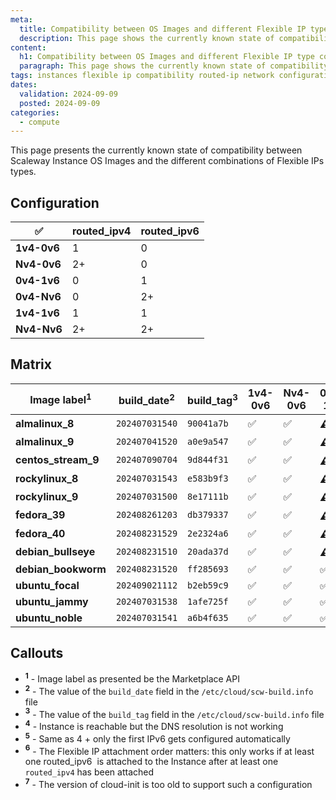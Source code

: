 ```yaml
---
meta:
  title: Compatibility between OS Images and different Flexible IP type combinations
  description: This page shows the currently known state of compatibility between Scaleway Instance OS Images and the different combinations of Flexible IPs types.
content:
  h1: Compatibility between OS Images and different Flexible IP type combinations
  paragraph: This page shows the currently known state of compatibility between Scaleway Instance OS Images and the different combinations of Flexible IPs types.
tags: instances flexible ip compatibility routed-ip network configuration
dates:
  validation: 2024-09-09
  posted: 2024-09-09
categories:
  - compute
---
```


This page presents the currently known state of compatibility between Scaleway Instance OS Images and the different combinations of Flexible IPs types.

## Configuration

|       ✅        | **routed_ipv4** | **routed_ipv6** |
| ------------- | ------------- | ------------- |
| **1v4-0v6** | 1             | 0             |
| **Nv4-0v6** | 2+            | 0             |
| **0v4-1v6** | 0             | 1             |
| **0v4-Nv6** | 0             | 2+            |
| **1v4-1v6** | 1             | 1             |
| **Nv4-Nv6** | 2+            | 2+            |


## Matrix

| Image label<sup>1</sup> | **build_date<sup>2</sup>** | **build_tag<sup>3</sup>** | **1v4-0v6** | **Nv4-0v6** | **0v4-1v6** | **0v4-Nv6** | **1v4-1v6** | **Nv4-Nv6** |
| ----------------------- | ------------------------ | ----------------------- | ------------- | ------------- | ------------- | ------------- | ------------- | ------------- |
| **almalinux_8**          | `202407031540`           | `90041a7b`              |       ✅        |       ✅        |      ⚠️<sup>4</sup>         |       ⚠️<sup>4</sup>        |       ✅        |       ✅        |
| **almalinux_9**           | `202407041520`           | `a0e9a547`              |       ✅        |       ✅        |       ⚠️<sup>4</sup>        |        ⚠️<sup>4</sup>       |       ✅        |       ✅        |
| **centos_stream_9**      | `202407090704`           | `9d844f31`              |       ✅        |       ✅        |      ⚠️<sup>4</sup>         |       ⚠️<sup>4</sup>        |       ✅        |       ✅        |
| **rockylinux_8**        | `202407031543`           | `e583b9f3`              |       ✅        |       ✅        |       ⚠️<sup>4</sup>        |       ⚠️<sup>4</sup>        |       ✅        |       ✅        |
| **rockylinux_9**          | `202407031500`           | `8e17111b`              |       ✅        |       ✅        |     ⚠️<sup>4</sup>          |        ⚠️<sup>4</sup>       |       ✅ <sup>6</sup>       |       ✅<sup>6</sup>        |
| **fedora_39**             | `202408261203`           | `db379337`              |       ✅        |       ✅        |      ⚠️<sup>4</sup>         |       ⚠️<sup>4</sup>        |       ❌<sup>7</sup>        |       ❌<sup>7</sup>        |
| **fedora_40**             | `202408231529`           | `2e2324a6`              |       ✅        |       ✅        |       ⚠️<sup>4</sup>        |       ⚠️<sup>4</sup>        |       ✅<sup>6</sup>       |       ✅<sup>6</sup>        |
| **debian_bullseye**       | `202408231510`           | `20ada37d`              |       ✅        |       ✅        |        ⚠️<sup>4</sup>       |       ⚠️<sup>5</sup>        |       ✅        |       ✅        |
| **debian_bookworm**       | `202408231520`           | `ff285693`              |       ✅        |       ✅        |       ✅       |      ✅        |       ✅        |       ✅        |
| **ubuntu_focal**          | `202409021112`           | `b2eb59c9`              |       ✅        |       ✅        |      ✅        |      ✅        |       ✅        |       ✅        |
| **ubuntu_jammy**          | `202407031538`           | `1afe725f`              |       ✅        |       ✅        |     ✅       |        ✅      |       ✅        |       ✅        |
| **ubuntu_noble**          | `202407031541`           | `a6b4f635`              |       ✅        |       ✅        |     ✅      |     ✅        |       ✅        |       ✅        |

## Callouts

- **<sup>1</sup>** - Image label as presented be the Marketplace API
- **<sup>2</sup>** - The value of the `build_date` field in the `/etc/cloud/scw-build.info` file
- **<sup>3</sup>** - The value of the `build_tag` field in the `/etc/cloud/scw-build.info` file
- **<sup>4</sup>** - Instance is reachable but the DNS resolution is not working
- **<sup>5</sup>** - Same as 4 + only the first IPv6 gets configured automatically
- **<sup>6</sup>** - The Flexible IP attachment order matters: this only works if at least one routed_ipv6  is attached to the Instance after at least one `routed_ipv4` has been attached
- **<sup>7</sup>** - The version of cloud-init is too old to support such a configuration